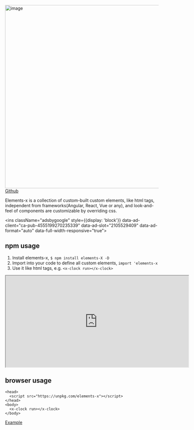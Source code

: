 
<Meta title="Getting started" />
<style>{`
  .sbdocs-content p { font-size: 16px !important; }
`}</style>

<img src="/logo.png" alt="image" width="600" />
<br/>
<a href="https://github.com/allenhwkim/elements-x">Github</a>

Elements-x is a collection of custom-built custom elements, like html tags, 
independent from frameworks(Angular, React, Vue or any), 
and look-and-feel of components are customizable by overriding css.

<script async src="https://pagead2.googlesyndication.com/pagead/js/adsbygoogle.js?client=ca-pub-4555199270235339"
  crossorigin="anonymous"></script>
<ins className="adsbygoogle"
  style={{display: 'block'}}
  data-ad-client="ca-pub-4555199270235339"
  data-ad-slot="2105529409"
  data-ad-format="auto"
  data-full-width-responsive="true"></ins>
<script> (adsbygoogle = window.adsbygoogle || []).push({}); </script>

## npm usage 
1. Install elements-x, `$ npm install elements-X -D`
2. Import into your code to define all custom elements, `import 'elements-x`
3. Use it like html tags, e.g. `<x-clock run></x-clock>`

<iframe src="https://stackblitz.com/edit/elements-x?embed=1&view=preview" width="600" height="300"></iframe>

## browser usage
```
<head>
  <script src="https://unpkg.com/elements-x"></script>
</head>
<body>
  <x-clock run></x-clock>
</body>
```
[Example](https://unpkg.com/elements-x/dist/lib/test.html)

